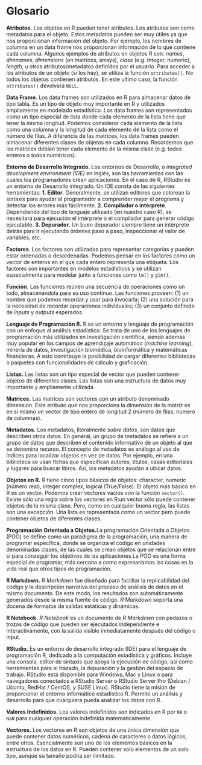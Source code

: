 # Glosario

**Atributos.** Los objetos en R pueden tener atributos.  Los atributos son como metadatos para el objeto. Estos metadatos pueden ser muy útiles ya que nos proporcionan información del objeto. Por ejemplo, los nombres de columna en un data frame nos proporcionan información de lo que contiene cada columna. Algunos ejemplos de atributos en objetos R son: *names*, *dimnames*, *dimensions* (en matrices, arrays), *class* (e.g. integer, numeric), *length*, u otros atributos/metadatos definidos por el usuario. Para acceder a los atributos de un objeto (si los hay), se utiliza la función `attributes()`. No todos los objetos contienen atributos.  En este ultimo caso, la función `attributes()` devolverá `NULL`.

**Data Frame.** Los data frames son utilizados en R para almacenar datos de tipo tabla. Es un tipo de objeto muy importante en R y utilizados ampliamente en modelado estadístico. Los data frames son representados como un tipo especial de lista donde cada elemento de la lista tiene que tener la misma longitud. Podemos considerar cada elemento de la lista como una columna y la longitud de cada elemento de la lista como el número de filas. A diferencia de las matrices, los data frames pueden almacenar diferentes clases de objetos en cada columna. Recordemos que los matrices debían tener cada elemento de la misma clase (e.g. todos enteros o todos numéricos).

**Entorno de Desarrollo Integrado.** Los entornos de Desarrollo, o *integrated development environment (IDE)* en inglés, son las herramientas con las cuales los programadores crean aplicaciones. En el caso de R, RStudio es un entorno de Desarrollo integrado. Un IDE consta de las siguientes herramientas: **1.	Editor**. Generalmente, se utilizan editores que colorean la sintaxis para ayudar al programador a comprender mejor el programa y detectar los errores más fácilmente. 
**2.	Compilador o intérprete**. Dependiendo del tipo de lenguaje utilizado (en nuestro caso R), se necesitará para ejecución el intérprete o el compilador para generar código ejecutable. 
**3.	Depurador**. Un buen depurador siempre tiene un intérprete detrás para ir ejecutando órdenes paso a paso, inspeccionar el valor de variables, etc.

**Factores**. Los factores son utilizados para representar categorías y pueden estar ordenadas o desordenadas. Podemos pensar en los factores como un vector de enteros en el que cada entero representa una etiqueta. Los factores son importantes en modelos estadísticos y se utilizan especialmente para modelar junto a funciones como `lm()` y `glm()`.

**Función.** Las funciones reúnen una secuencia de operaciones como un todo, almacenándola para su uso continuo. Las funciones proveen: (1) un nombre que podemos recordar y usar para invocarla; (2) una solución para la necesidad de recordar operaciones individuales; (3) un conjunto definido de *inputs* y *outputs* esperados. 

**Lenguaje de Programación R.** R es un entorno y lenguaje de programación con un enfoque al análisis estadístico. Se trata de uno de los lenguajes de programación más utilizados en investigación científica, siendo además muy popular en los campos de aprendizaje automático (*machine learning*), minería de datos, investigación biomédica, bioinformática y matemáticas financieras. A esto contribuye la posibilidad de cargar diferentes bibliotecas o paquetes con funcionalidades de cálculo y graficación.

**Listas.** Las listas son un tipo especial de vector que pueden contener objetos de diferentes clases. Las listas son una estructura de datos muy importante y ampliamente utilizada.

**Matrices.** Las matrices son vectores con un atributo denominado dimension. Este atributo que nos proporciona la dimensión de la matriz es en sí mismo un vector de tipo entero de longitud 2 (número de filas, número de columnas).

**Metadatos.** Los metadatos, literalmente *sobre datos*, son datos que describen otros datos. En general, un grupo de metadatos se refiere a un grupo de datos que describen el contenido informativo de un objeto al que se denomina recurso. El concepto de metadatos es análogo al uso de índices para localizar objetos en vez de datos. Por ejemplo, en una biblioteca se usan fichas que especifican autores, títulos, casas editoriales y lugares para buscar libros. Así, los metadatos ayudan a ubicar datos.

**Objetos en R.** R tiene cinco tipos básicos de objetos: character, numeric (número real), integer
complex, logical (True/False). El objeto más básico en R es un vector. Podemos crear vectores vacíos con la función `vector()`. Existe sólo una regla sobre los vectores en R:un vector sólo puede contener objetos de la misma clase. Pero, como en cualquier buena regla, las listas son una excepción. Una lista es representada como un vector pero puede contener objetos de diferentes clases. 

**Programación Orientada a Objetos.**La programación Orientada a Objetos (POO) se define como un paradigma de la programación, una manera de programar específica, donde se organiza el código en unidades denominadas clases, de las cuales se crean objetos que se relacionan entre sí para conseguir los objetivos de las aplicaciones.La POO es una forma especial de programar, más cercana a como expresaríamos las cosas en la vida real que otros tipos de programación.

**R Markdown.** *R Markdown*  fue diseñado para facilitar la replicabilidad del código y la descripción narrativa del proceso de análisis de datos en el mismo documento. De este modo, los resultados son automáticamente generados desde la misma fuente de código. *R Markdown* soporta una docena de formatos de salidas estáticas y dinámicas. 

**R Notebook.** *R Notebook* es un documento de *R Markdown* con pedazos o trozos de código que pueden ser ejecutados independiente e interactivamente, con la salida visible inmediatamente después del código o input. 

**RStudio.** Es un entorno de desarrollo integrado (IDE) para el lenguaje de programación R, dedicado a la computación estadística y gráficos. Incluye una consola, editor de sintaxis que apoya la ejecución de código, así como herramientas para el trazado, la depuración y la gestión del espacio de trabajo. RStudio está disponible para Windows, Mac y Linux o para navegadores conectados a RStudio Server o RStudio Server Pro (Debian / Ubuntu, RedHat / CentOS, y SUSE Linux). RStudio tiene la misión de proporcionar el entorno informático estadístico R. Permite un análisis y desarrollo para que cualquiera pueda analizar los datos con R.

**Valores Indefinidos.** Los valores indefinidos son indicados en R por `NA` o `NaN` para cualquier operación indefinida matematicamente.

**Vectores.** Los vectores en R son objetos de una única dimensión que puede contener datos numéricos, cadena de caracteres o datos lógicos, entre otros. Esencialmente son uno de los elementos básicos en la estructura de los datos en R. Pueden contener solo elementos de un solo tipo, aunque su tamaño podría ser ilimitado.